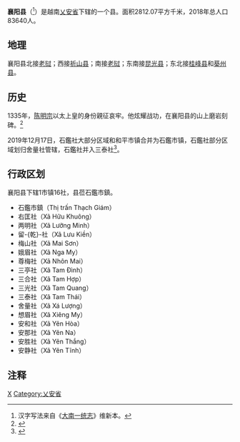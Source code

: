{{Infobox Settlement
|name                   = 襄阳县
|settlement_type        = 县
|official_name          = 
|other_name             = 
|native_name            = {{lang|vi|Huyện Tương Dương}}
|nickname               = 
|motto                  = 
|image_skyline          = 
|imagesize              = 
|image_caption          = 
|image_flag             = 
|flag_size              = 
|image_seal             = 
|seal_size              = 
|image_shield           = 
|shield_size            = 
|image_blank_emblem     = 
|blank_emblem_size      = 
|image_map              = {{Infobox mapframe|frame-width=250|zoom=10}}
|mapsize                = 
|map_caption            = 
|image_map1             = 
|mapsize1               = 
|map_caption1           = 
|pushpin_map            = Vietnam
|pushpin_label_position = bottom
|pushpin_map_caption    = 
|pushpin_map1           = 
|pushpin_label_position1= 
|pushpin_map_caption1   = 
|subdivision_type       = 国家
|subdivision_name       = {{flag|Vietnam}}
|subdivision_type1      = [[越南行政区划|省]]
|subdivision_name1      = [[乂安省|乂安省]]
|subdivision_type2      = 行政区划
|subdivision_name2      = 1市镇16社
|subdivision_type3      = 
|subdivision_name3      = 
|seat_type              = 县莅
|seat                   = {{link-vi|石鑑市鎮|Thạch Giám}}
|government_type        = 
|leader_title           = 
|leader_name            = 
|leader_title1          = 
|leader_name1           = 
|established_title      = 
|established_date       = 
|area_magnitude         = 
|unit_pref              = 
|area_footnotes         = 
|area_total_km2         = 2812.07
|area_land_km2          = 
|area_water_km2         = 
|area_water_percent     = 
|area_urban_km2         = 
|area_metro_km2         = 
|population_as_of       = 2018年
|population_footnotes   = 
|population_note        = 
|population_total       = 83640
|population_density_km2 = auto
|population_metro             = 
|population_density_metro_km2 = 
|population_urban             = 
|population_density_urban_km2 = 
|timezone               = [[越南标准时间|越南标准时间]]
|utc_offset             = +7
|elevation_footnotes    = 
|elevation_m            = 
|coor_type              = 
|coordinates            = 
|postal_code_type       = 
|postal_code            = 
|area_code              = 
|website                = [http://tuongduong.nghean.gov.vn 襄阳县电子信息门户网站]
|footnotes              = 
}}
'''襄阳县'''（{{vie|v='''Huyện Tương Dương'''|hn=縣襄陽}}<ref>汉字写法来自《[[大南一统志|大南一统志]]》维新本。</ref>）是越南[[乂安省|乂安省]]下辖的一个县。面积2812.07平方千米，2018年总人口83640人。

==地理==
襄阳县北接[[老挝|老挝]]；西接[[祈山县|祈山县]]；南接[[老挝|老挝]]；东南接[[昆光县|昆光县]]；东北接[[桂峰县|桂峰县]]和[[葵州县|葵州县]]。

==历史==
1335年，[[陈明宗|陈明宗]]以太上皇的身份親征哀牢。他炫耀战功，在襄阳县的山上磨岩刻碑。<ref>{{cite book |author1=吴于廑 |author2=齐世荣 |coauthors=朱寰 |title=世界史 古代史编（下卷） |date=2011-01-01 |publisher=高等教育出版社 |location=北京 |isbn=978-7-04-031548-6 |page=43 |edition=1}}</ref>

2019年12月17日，石鑑社大部分区域和和平市镇合并为石鑑市镇，石鑑社部分区域划归舍量社管辖，石鑑社并入三泰社<ref>{{Cite web |url=http://vanban.chinhphu.vn/portal/page/portal/chinhphu/hethongvanban?mode=detail&document_id=198696 |title=Nghị quyết số 831/NQ-UBTVQH14 của ỦY BAN THƯỜNG VỤ QUỐC HỘI : Về việc sắp xếp các đơn vị hành chính cấp xã thuộc tỉnh Nghệ An |accessdate=2019-12-31 |archive-date=2020-06-05 |archive-url=https://web.archive.org/web/20200605144304/http://vanban.chinhphu.vn/portal/page/portal/chinhphu/hethongvanban?mode=detail&document_id=198696 |dead-url=no }}</ref>。

==行政区划==
襄阳县下辖1市镇16社，县莅石鑑市鎮。
*石鑑市鎮（Thị trấn Thạch Giám）
*右匡社（Xã Hữu Khuông）
*两明社（Xã Lưỡng Minh）
*留-{乾}-社（Xã Lưu Kiền）
*梅山社（Xã Mai Sơn）
*娥眉社（Xã Nga My）
*尊梅社（Xã Nhôn Mai）
*三亭社（Xã Tam Đình）
*三合社（Xã Tam Hợp）
*三光社（Xã Tam Quang）
*三泰社（Xã Tam Thái）
*舍量社（Xã Xá Lượng）
*想眉社（Xã Xiêng My）
*安和社（Xã Yên Hòa）
*安那社（Xã Yên Na）
*安胜社（Xã Yên Thắng）
*安静社（Xã Yên Tĩnh）

==注释==
{{reflist}}

{{乂安省行政区划}}
{{越南北中部之县市镇区域划分}}

[[Category:越南县份|X]]
[[Category:乂安省|Category:乂安省]]
